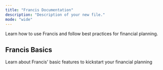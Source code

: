```yaml
---
title: "Francis Documentation"
description: "Description of your new file."
mode: "wide"
---
```


<CardGroup cols={3}>
  <Card title="Start guide" img="images/documentation/landing-page/docs-card-test.png">
    Learn how to use Francis and follow best practices for financial planning.
  </Card>

  <Card title="Account mapping" img="/images/documentation/landing-page/consolidation-filled.png" />

  <Card title="Consolidation" img="/images/documentation/landing-page/consolidation.png" />

  <Card title="Forecasting" />

  <Card title="Collaboration" />

  <Card title="Reporting" />
</CardGroup>

## Francis Basics

Learn about Francis' basic features to kickstart your financial planning

<CardGroup cols={3}>
  <Card title="Components" href="/documentation/modeling/components" />

  <Card title="Functions" href="/documentation/modeling/functions" />

  <Card title="Date settings" href="/documentation/modeling/date-settings" />

  <Card title="Card" href="/documentation/modeling/shortcuts" />
</CardGroup>